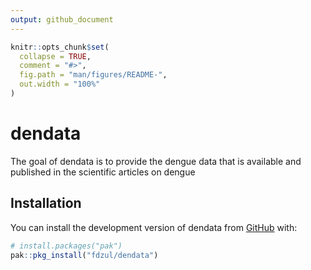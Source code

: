 ```yaml
---
output: github_document
---
```


<!-- README.md is generated from README.Rmd. Please edit that file -->

```r
knitr::opts_chunk$set(
  collapse = TRUE,
  comment = "#>",
  fig.path = "man/figures/README-",
  out.width = "100%"
)
```

# dendata

<!-- badges: start -->
<!-- badges: end -->

The goal of dendata is to provide the dengue data that is available and published in the scientific articles on dengue

## Installation

You can install the development version of dendata from [GitHub](https://github.com/) with:

``` r
# install.packages("pak")
pak::pkg_install("fdzul/dendata")
```


